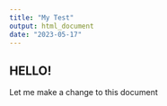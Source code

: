```yaml
---
title: "My Test"
output: html_document
date: "2023-05-17"
---
```


## HELLO!

Let me make a change to this document